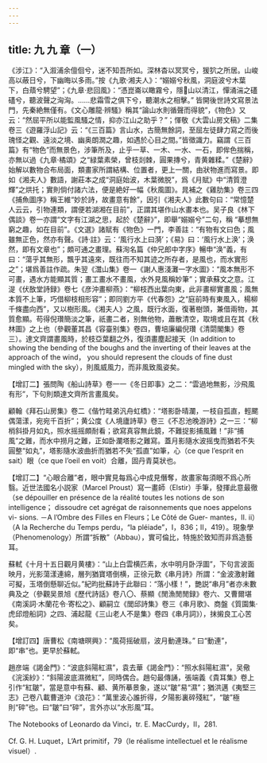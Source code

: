 ```yaml
---
---
---
```

title: 九 九 章（一）
---




《涉江》：“入溆浦余儃佪兮，迷不知吾所如。深林杳以冥冥兮，猨狖之所居。山峻高以蔽日兮，下幽晦以多雨。”按《九歌·湘夫人》：“嫋嫋兮秋風，洞庭波兮木葉下，白薠兮騁望”；《九章·悲回風》：“憑崑崙以瞰霧兮，隱𡵲山以清江，憚涌湍之礚礚兮，聽波聲之洶洶。……悲霜雪之俱下兮，聽潮水之相擊。” 皆開後世詩文寫景法門，先秦絶無僅有。《文心雕龍·辨騷》稱其“論山水則循聲而得貌”，《物色》又云：“然屈平所以能監風騷之情，抑亦江山之助乎？”；惲敬《大雲山房文稿》二集卷三《遊羅浮山記》云：“《三百篇》言山水，古簡無餘詞，至屈左徒肆力寫之而後瑰怪之觀、遠淡之境、幽奥朗潤之趣，如遇於心目之間。”皆徵識力。竊謂《三百篇》有“物色”而無景色，涉筆所及，止乎一草、一木、一水、一石，即侔色揣稱，亦無以過《九章·橘頌》之“緑葉素榮，曾枝剡棘，圓果摶兮，青黄雜糅。”《楚辭》始解以數物合布局面，類畫家所謂結構、位置者，更上一關，由狀物進而寫景。即如《湘夫人》數語，謝莊本之成“洞庭始波，木葉微脱”，爲《月賦》中“清質澄輝”之烘托；實則倘付諸六法，便是絶好一幅《秋風圖》。晁補之《雞肋集》卷三四《捕魚圖序》稱王維“妙於詩，故畫意有餘”，因引《湘夫人》此數句曰：“常憶楚人云云，引物連類，謂便若湖湘在目前”，正謂其堪作山水畫本也。吴子良《林下偶談》卷一亦謂“文字有江湖之思，起於《楚辭》”，即舉“嫋嫋兮”二句，稱 “摹想無窮之趣，如在目前”。《文選》諸賦有《物色》一門，李善註：“有物有文曰色；風雖無正色，然亦有聲。《詩·註》云：‘風行水上曰漪’；《易》曰：‘風行水上涣’；涣然，即有文章也”；頗可通之畫理。蘇洵名篇《仲兄郎中字序》暢申“涣”義，有曰：“蕩乎其無形，飄乎其遠來，既往而不知其迹之所存者，是風也，而水實形之”；堪爲善註作疏。朱翌《灊山集》卷一《謝人惠淺灘一字水圖》：“風本無形不可畫，遇水方能顯其質；畫工畫水不畫風，水外見風稱妙筆”；實承蘇文之意。江湜《伏敔堂詩録》卷七《彦沖畫柳燕》：“柳枝西出葉向東，此非畫柳實畫風；風無本質不上筆，巧借柳枝相形容”；即同劉方平《代春怨》之“庭前時有東風入，楊柳千條盡向西”，又以樹形風。《湘夫人》之風，既行水面，復著樹頭，兼借兩物，其質愈顯。苟得倪瓚簡淡之筆，祇畫二者，别無他物，蕭散清空，取境或且在其《秋林圖》之上也（參觀董其昌《容臺别集》卷四，曹培廉編倪瓚《清閟閣集》卷三）。達文齊謂畫風時，於枝亞葉翻之外，復須畫塵起接天（In addition to showing the bending of the boughs and the inverting of their leaves at the approach of the wind， you should represent the clouds of fine dust mingled with the sky），則風威風力，而非風致風姿矣。

【增訂二】張問陶《船山詩草》卷一一《冬日即事》之二：“雲過地無影，沙飛風有形”，下句則類達文齊所言畫風矣。

顧翰《拜石山房集》卷二《偕竹畦弟汎舟虹橋》：“塔影卧晴瀾，一枝自孤直，輕颸偶蕩漾，宛宛千百折”；黄公度《人境廬詩草》卷三《不忍池晚游詩》之一三：“柳梢斜掛月如丸，照水摇摇頗耐看；欲寫真容無此鏡，不難捉影捕風難！”非“捕風”之難，而水中撈月之難，正如卧瀾塔影之難寫。蓋月影隨水波摇曳而猶若不失圓整“如丸”，塔影隨水波曲折而猶若不失“孤直”如筆，心（ce que l’esprit en sait）眼（ce que l’oeil en voit）合離，固丹青莫狀也。

【增訂二】“心眼合離”者，眼中實見每爲心中成見僭奪，故畫家每須眼不爲心所翳。近世法國名小説家（Marcel Proust）寫一畫師（Elstir）手筆，發揮此意最徹（se dépouiller en présence de la réalité toutes les notions de son intelligence； dissoudre cet agrégat de raisonnements que noes appelons vi- sions. －A l’Ombre des Filles en Fleurs；Le Côté de Guer- mantes，II. ii）（A la Recherche du Temps perdu，“la pléiade”，I，836；II，419）。現象學（Phenomenology）所謂“拆散”（Abbau），實可倫比，特施於致知而非爲造藝耳。

蘇軾《十月十五日觀月黄樓》：“山上白雲横匹素，水中明月卧浮圖”，下句言波面映月，光影蕩漾連綿，層列猶寶塔倒横，正徐元歎《串月詩》所謂：“金波激射難可擬，玉塔倒懸聊近似。”紀昀批蘇詩于此聯曰：“落小樣！”，艷説“串月”者亦未數典及之（參觀吴景旭《歷代詩話》卷八〇、蔡顯《閒漁閒閒録》卷六、又曹爾堪《南溪詞·木蘭花令·寄松之》、顧嗣立《閭邱詩集》卷三《串月歌》、商盤《質園集·虎邱燈船詞》之四、浦起龍《三山老人不是集》卷四《串月詞》），抹摋良工心苦矣。

【增訂四】唐曹松《南塘暝興》：“風荷摇破扇，波月動連珠。” 曰“動連”，即“串”也。更早於蘇軾。

趙彦端《謁金門》：“波底斜陽紅濕”，袁去華《謁金門》：“照水斜陽紅濕”，吴儆《浣溪紗》：“斜陽波底濕微紅”，同時偶合。趙句最傳誦，張端義《貴耳集》卷上引作“紅皺”，當是意中有蘇、顧、黄所摹景象，遂以“皺”易“濕”；猶洪邁《夷堅三志》己卷八載曹道沖《浪花》：“萬里波心誰折得，夕陽影裏碎殘紅”，“皺”極則“碎”也。曰“皺”曰“碎”，言外亦以“水形風”耳。

The Notebooks of Leonardo da Vinci，tr. E. MacCurdy，II，281.

Cf. G. H. Luquet，L’Art primitif，79（le réalisme intellectuel et le réalisme visuel）.